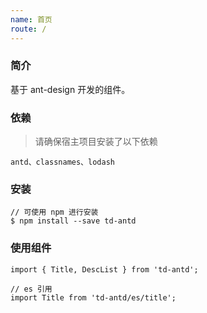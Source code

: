 ```yaml
---
name: 首页
route: /
---
```


### 简介

基于 ant-design 开发的组件。

### 依赖

> 请确保宿主项目安装了以下依赖

```
antd、classnames、lodash
```

### 安装

```
// 可使用 npm 进行安装
$ npm install --save td-antd
```

### 使用组件

```
import { Title, DescList } from 'td-antd';

// es 引用
import Title from 'td-antd/es/title';
```